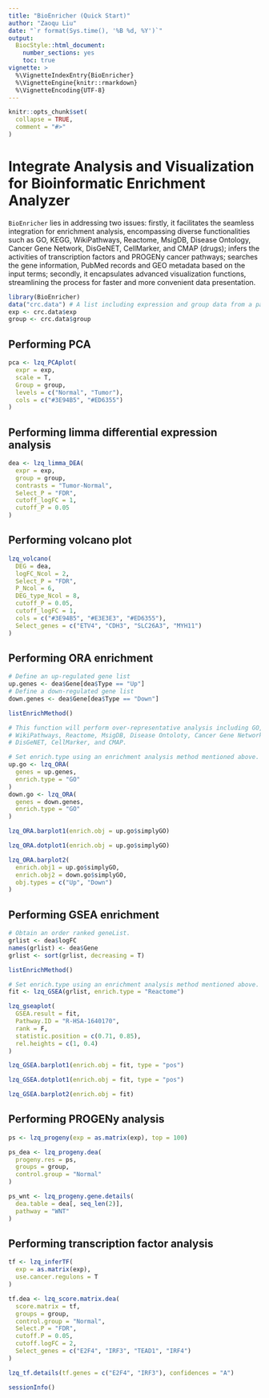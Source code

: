```yaml
---
title: "BioEnricher (Quick Start)"
author: "Zaoqu Liu"
date: "`r format(Sys.time(), '%B %d, %Y')`"
output:
  BiocStyle::html_document:
    number_sections: yes
    toc: true
vignette: >
  %\VignetteIndexEntry{BioEnricher}
  %\VignetteEngine{knitr::rmarkdown}
  %\VignetteEncoding{UTF-8}
---
```


```r
knitr::opts_chunk$set(
  collapse = TRUE,
  comment = "#>"
)
```

# Integrate Analysis and Visualization for Bioinformatic Enrichment Analyzer

`BioEnricher` lies in addressing two issues: firstly, it facilitates the seamless integration for enrichment analysis, encompassing diverse functionalities such as GO, KEGG, WikiPathways, Reactome, MsigDB, Disease Ontology, Cancer Gene Network, DisGeNET, CellMarker, and CMAP (drugs); infers the activities of transcription factors and PROGENy cancer pathways; searches the gene information, PubMed records and GEO metadata based on the input terms; secondly, it encapsulates advanced visualization functions, streamlining the process for faster and more convenient data presentation.

```r
library(BioEnricher)
data("crc.data") # A list including expression and group data from a part of TCGA-CRC.
exp <- crc.data$exp
group <- crc.data$group
```

## Performing PCA

```r
pca <- lzq_PCAplot(
  expr = exp,
  scale = T,
  Group = group,
  levels = c("Normal", "Tumor"),
  cols = c("#3E94B5", "#ED6355")
)
```

## Performing limma differential expression analysis

```r
dea <- lzq_limma_DEA(
  expr = exp,
  group = group,
  contrasts = "Tumor-Normal",
  Select_P = "FDR",
  cutoff_logFC = 1,
  cutoff_P = 0.05
)
```

## Performing volcano plot

```r
lzq_volcano(
  DEG = dea,
  logFC_Ncol = 2,
  Select_P = "FDR",
  P_Ncol = 6,
  DEG_type_Ncol = 8,
  cutoff_P = 0.05,
  cutoff_logFC = 1,
  cols = c("#3E94B5", "#E3E3E3", "#ED6355"),
  Select_genes = c("ETV4", "CDH3", "SLC26A3", "MYH11")
)
```

## Performing ORA enrichment

```r
# Define an up-regulated gene list
up.genes <- dea$Gene[dea$Type == "Up"]
# Define a down-regulated gene list
down.genes <- dea$Gene[dea$Type == "Down"]

listEnrichMethod()

# This function will perform over-representative analysis including GO, KEGG,
# WikiPathways, Reactome, MsigDB, Disease Ontoloty, Cancer Gene Network,
# DisGeNET, CellMarker, and CMAP.

# Set enrich.type using an enrichment analysis method mentioned above.
up.go <- lzq_ORA(
  genes = up.genes,
  enrich.type = "GO"
)
down.go <- lzq_ORA(
  genes = down.genes,
  enrich.type = "GO"
)
```
```r
lzq_ORA.barplot1(enrich.obj = up.go$simplyGO)

lzq_ORA.dotplot1(enrich.obj = up.go$simplyGO)
```

```r
lzq_ORA.barplot2(
  enrich.obj1 = up.go$simplyGO,
  enrich.obj2 = down.go$simplyGO,
  obj.types = c("Up", "Down")
)
```

## Performing GSEA enrichment

```r
# Obtain an order ranked geneList.
grlist <- dea$logFC
names(grlist) <- dea$Gene
grlist <- sort(grlist, decreasing = T)

listEnrichMethod()
```

```r
# Set enrich.type using an enrichment analysis method mentioned above.
fit <- lzq_GSEA(grlist, enrich.type = "Reactome")
```

```r
lzq_gseaplot(
  GSEA.result = fit,
  Pathway.ID = "R-HSA-1640170",
  rank = F,
  statistic.position = c(0.71, 0.85),
  rel.heights = c(1, 0.4)
)
```

```r
lzq_GSEA.barplot1(enrich.obj = fit, type = "pos")

lzq_GSEA.dotplot1(enrich.obj = fit, type = "pos")
```

```r
lzq_GSEA.barplot2(enrich.obj = fit)
```

## Performing PROGENy analysis

```r
ps <- lzq_progeny(exp = as.matrix(exp), top = 100)
```

```r
ps_dea <- lzq_progeny.dea(
  progeny.res = ps,
  groups = group,
  control.group = "Normal"
)
```

```r
ps_wnt <- lzq_progeny.gene.details(
  dea.table = dea[, seq_len(2)],
  pathway = "WNT"
)
```

## Performing transcription factor analysis

```r
tf <- lzq_inferTF(
  exp = as.matrix(exp),
  use.cancer.regulons = T
)
```

```r
tf.dea <- lzq_score.matrix.dea(
  score.matrix = tf,
  groups = group,
  control.group = "Normal",
  Select.P = "FDR",
  cutoff.P = 0.05,
  cutoff.logFC = 2,
  Select_genes = c("E2F4", "IRF3", "TEAD1", "IRF4")
)
```

```r
lzq_tf.details(tf.genes = c("E2F4", "IRF3"), confidences = "A")
```

```r
sessionInfo()
```

